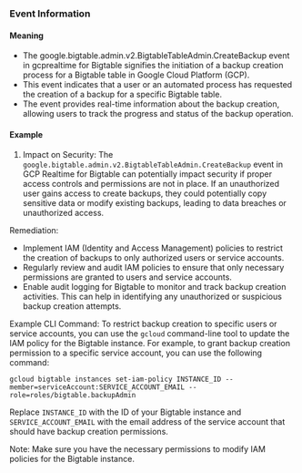 
### Event Information

#### Meaning

- The google.bigtable.admin.v2.BigtableTableAdmin.CreateBackup event in gcprealtime for Bigtable signifies the initiation of a backup creation process for a Bigtable table in Google Cloud Platform (GCP).
- This event indicates that a user or an automated process has requested the creation of a backup for a specific Bigtable table.
- The event provides real-time information about the backup creation, allowing users to track the progress and status of the backup operation.

#### Example

1. Impact on Security: The `google.bigtable.admin.v2.BigtableTableAdmin.CreateBackup` event in GCP Realtime for Bigtable can potentially impact security if proper access controls and permissions are not in place. If an unauthorized user gains access to create backups, they could potentially copy sensitive data or modify existing backups, leading to data breaches or unauthorized access.

Remediation:
- Implement IAM (Identity and Access Management) policies to restrict the creation of backups to only authorized users or service accounts.
- Regularly review and audit IAM policies to ensure that only necessary permissions are granted to users and service accounts.
- Enable audit logging for Bigtable to monitor and track backup creation activities. This can help in identifying any unauthorized or suspicious backup creation attempts.

Example CLI Command:
To restrict backup creation to specific users or service accounts, you can use the `gcloud` command-line tool to update the IAM policy for the Bigtable instance. For example, to grant backup creation permission to a specific service account, you can use the following command:

```
gcloud bigtable instances set-iam-policy INSTANCE_ID --member=serviceAccount:SERVICE_ACCOUNT_EMAIL --role=roles/bigtable.backupAdmin
```

Replace `INSTANCE_ID` with the ID of your Bigtable instance and `SERVICE_ACCOUNT_EMAIL` with the email address of the service account that should have backup creation permissions.

Note: Make sure you have the necessary permissions to modify IAM policies for the Bigtable instance.

